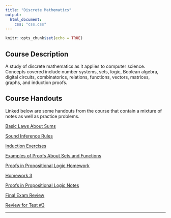 ```yaml
---
title: "Discrete Mathematics"
output:
  html_document:
    css: "css.css"
---
```


```r
knitr::opts_chunk$set(echo = TRUE)
```

## Course Description

A study of discrete mathematics as it applies to computer science. Concepts covered include number systems, sets, logic, Boolean algebra, digital circuits, combinatorics, relations, functions, vectors, matrices, graphs, and induction proofs.


## Course Handouts

Linked below are some handouts from the course that contain a mixture of notes as well as practice problems.

[Basic Laws About Sums](https://drive.google.com/file/d/1HygeMY5yAGleJSTdsoibINXIaO9D1kbk/view?usp=sharing)

[Sound Inference Rules](https://drive.google.com/file/d/1OoesYRhvvDDzX8pELrH3DyYm7urv0t7P/view?usp=sharing)

[Induction Exercises](https://drive.google.com/file/d/1cFtWACQgOWe1dQAqhWtGpfLTxSB26Jq7/view?usp=sharing)

[Examples of Proofs About Sets and Functions](https://drive.google.com/file/d/1nkR6lZ_YRMUGp2kKlx_fg6SkG9AMtxnn/view?usp=sharing)

[Proofs in Propositional Logic Homework](https://drive.google.com/file/d/1BX5YQTb3j8qIXuzSUuiwxELn9ufsSvQd/view?usp=sharing)

[Homework 3](https://drive.google.com/file/d/152WY3JnqVP7DwikPNsZtskFEzVF3U2CN/view?usp=sharing)

[Proofs in Propositional Logic Notes](https://drive.google.com/file/d/19t4fHp6n5BSqbb7agNlNXWgePe7Llg03/view?usp=sharing)

[Final Exam Review](https://drive.google.com/file/d/1dVprpPxzu7je4lDH6F0nk92YXvSr2PHd/view?usp=sharing)

[Review for Test #3](https://drive.google.com/file/d/1mkr7ul72-BvIvW0cD_C2xWFkECoyqmjX/view?usp=sharing)

__________
